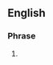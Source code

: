 ==English==

===Phrase===
{{infl|en|phrase}}

# {{alternative spelling of|hanged, drawn and quartered}}
{{count page|[[Wiktionary:Page count]]}}